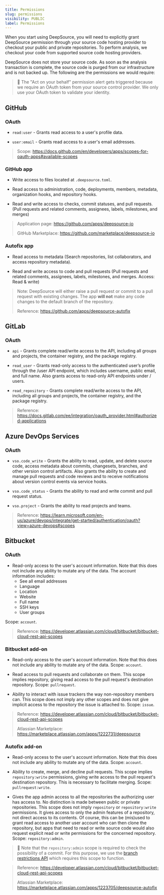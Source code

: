 ```yaml
---
title: Permissions
slug: permissions
visibility: PUBLIC
label: Permissions
---
```

When you start using DeepSource, you will need to explicitly grant DeepSource permission through your source code hosting provider to checkout your public and private repositories. To perform analysis, we checkout your code from supported source code hosting providers.

DeepSource does not store your source code. As soon as the analysis transaction is complete, the source code is purged from our infrastructure and is not backed up. The following are the permissions we would require:

> 📘 The "Act on your behalf" permission alert gets triggered because we require an OAuth token from your source control provider. We only use your OAuth token to validate your identity.

## GitHub

### OAuth

- `read:user` - Grants read access to a user's profile data.

- `user:email` - Grants read access to a user's email addresses.

> Scope: https://docs.github.com/en/developers/apps/scopes-for-oauth-apps#available-scopes

### GitHub app

- Write access to files located at `.deepsource.toml`.

- Read access to administration, code, deployments, members, metadata, organization hooks, and repository hooks.

- Read and write access to checks, commit statuses, and pull requests. (Pull requests and related comments, assignees, labels, milestones, and merges)

> Application page: https://github.com/apps/deepsource-io
>
> GitHub Marketplace: https://github.com/marketplace/deepsource-io

### Autofix app

- Read access to metadata (Search repositories, list collaborators, and access repository metadata).

- Read and write access to code and pull requests (Pull requests and related comments, assignees, labels, milestones, and merges. Access: Read & write)

> Note: DeepSource will either raise a pull request or commit to a pull request with existing changes. The app **will not** make any code changes to the default branch of the repository.
>
> Reference: https://github.com/apps/deepsource-autofix

## GitLab

### OAuth

- `api` - Grants complete read/write access to the API, including all groups and projects, the container registry, and the package registry.

- `read_user` - Grants read-only access to the authenticated user’s profile through the /user API endpoint, which includes username, public email, and full name. Also grants access to read-only API endpoints under / users.

- `read_repository` - Grants complete read/write access to the API, including all groups and projects, the container registry, and the package registry.

> Reference: https://docs.gitlab.com/ee/integration/oauth_provider.html#authorized-applications

## Azure DevOps Services

### OAuth

- `vso.code_write` - Grants the ability to read, update, and delete source code, access metadata about commits, changesets, branches, and other version control artifacts. Also grants the ability to create and manage pull requests and code reviews and to receive notifications about version control events via service hooks.

- `vso.code_status` - Grants the ability to read and write commit and pull request status.

- `vso.project` - Grants the ability to read projects and teams.

> Reference: https://learn.microsoft.com/en-us/azure/devops/integrate/get-started/authentication/oauth?view=azure-devops#scopes

## Bitbucket

### OAuth

- Read-only access to the user's account information. Note that this does not include any ability to mutate any of the data. The account information includes:
  - See all email addresses
  - Language
  - Location
  - Website
  - Full name
  - SSH keys
  - User groups

Scope: `account`.

> Reference: https://developer.atlassian.com/cloud/bitbucket/bitbucket-cloud-rest-api-scopes

### Bitbucket add-on

- Read-only access to the user's account information. Note that this does not include any ability to mutate any of the data. Scope: `account`.

- Read access to pull requests and collaborate on them. This scope implies repository, giving read access to the pull request's destination repository. Scope: `pullrequest`.

- Ability to interact with issue trackers the way non-repository members can. This scope does not imply any other scopes and does not give implicit access to the repository the issue is attached to. Scope: `issue`.

> Reference: https://developer.atlassian.com/cloud/bitbucket/bitbucket-cloud-rest-api-scopes
>
> Atlassian Marketplace: https://marketplace.atlassian.com/apps/1222731/deepsource

### Autofix add-on

- Read-only access to the user's account information. Note that this does not include any ability to mutate any of the data. Scope: `account`.

- Ability to create, merge, and decline pull requests. This scope implies `repository:write` permissions, giving write access to the pull request's destination repository. This is necessary to facilitate merging. Scope: `pullrequest:write`.

- Gives the app admin access to all the repositories the authorizing user has access to. No distinction is made between public or private repositories. This scope does not imply `repository` or `repository:write` permissions. It gives access to only the admin features of a repository, not direct access to its contents. Of course, this can be (mis)used to grant read access to another user account who can then clone the repository, but apps that need to read or write source code would also request explicit read or write permissions for the concerned repository. Scope: `repository:admin`.

> 🚧 Note that the `repository:admin` scope is required to check the possibility of a commit. For this purpose, we use the [branch restrictions API](https://developer.atlassian.com/bitbucket/api/2/reference/resource/repositories/%7Bworkspace%7D/%7Brepo_slug%7D/branch-restrictions) which requires this scope to function.

> Reference: https://developer.atlassian.com/cloud/bitbucket/bitbucket-cloud-rest-api-scopes
>
> Atlassian Marketplace: https://marketplace.atlassian.com/apps/1223705/deepsource-autofix
